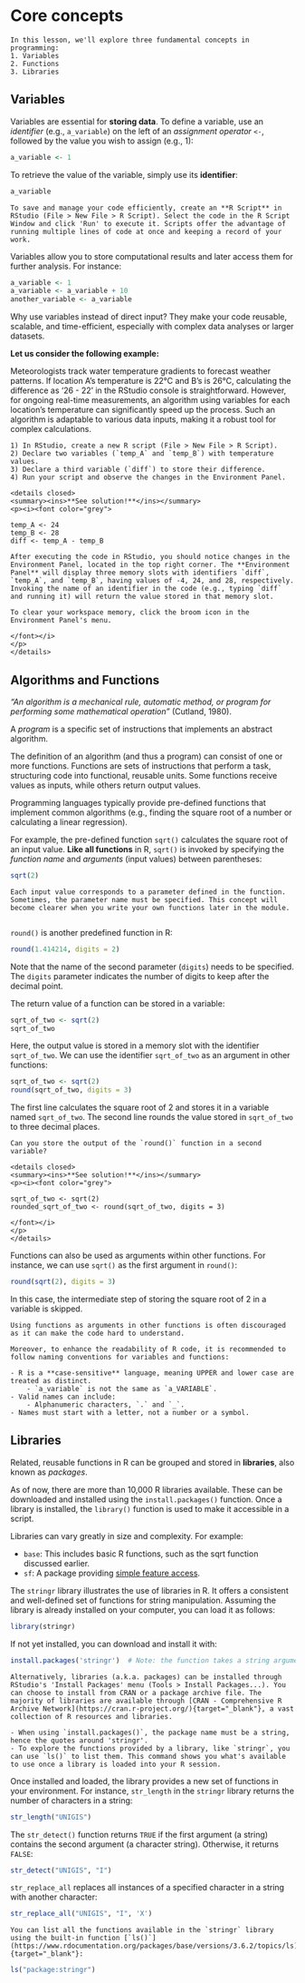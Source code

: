 # Core concepts{#core}

```block2
In this lesson, we'll explore three fundamental concepts in programming:
1. Variables
2. Functions
3. Libraries

```

## Variables

Variables are essential for **storing data**. To define a variable, use an *identifier* (e.g., `a_variable`) on the left of an *assignment operator* `<-`, followed by the value you wish to assign (e.g., 1):

```r
a_variable <- 1
```

To retrieve the value of the variable, simply use its **identifier**:

```r
a_variable
```

```block2

To save and manage your code efficiently, create an **R Script** in RStudio (File > New File > R Script). Select the code in the R Script Window and click 'Run' to execute it. Scripts offer the advantage of running multiple lines of code at once and keeping a record of your work.
```

Variables allow you to store computational results and later access them for further analysis. For instance:

```r
a_variable <- 1
a_variable <- a_variable + 10
another_variable <- a_variable
```

Why use variables instead of direct input? They make your code reusable, scalable, and time-efficient, especially with complex data analyses or larger datasets.

**Let us consider the following example:**
  
Meteorologists track water temperature gradients to forecast weather patterns. If location A's temperature is 22°C and B's is 26°C, calculating the difference as '26 - 22' in the RStudio console is straightforward. However, for ongoing real-time measurements, an algorithm using variables for each location's temperature can significantly speed up the process. Such an algorithm is adaptable to various data inputs, making it a robust tool for complex calculations.

```block2

1) In RStudio, create a new R script (File > New File > R Script).
2) Declare two variables (`temp_A` and `temp_B`) with temperature values.
3) Declare a third variable (`diff`) to store their difference.
4) Run your script and observe the changes in the Environment Panel.

<details closed>
<summary><ins>**See solution!**</ins></summary>
<p><i><font color="grey">
  
temp_A <- 24
temp_B <- 28
diff <- temp_A - temp_B

After executing the code in RStudio, you should notice changes in the Environment Panel, located in the top right corner. The **Environment Panel** will display three memory slots with identifiers `diff`, `temp_A`, and `temp_B`, having values of -4, 24, and 28, respectively. Invoking the name of an identifier in the code (e.g., typing `diff` and running it) will return the value stored in that memory slot.

To clear your workspace memory, click the broom icon in the Environment Panel's menu.

</font></i>
</p>
</details> 

```

## Algorithms and Functions

*"An algorithm is a mechanical rule, automatic method, or program for performing some mathematical operation"* (Cutland, 1980).

A *program* is a specific set of instructions that implements an abstract algorithm.

The definition of an algorithm (and thus a program) can consist of one or more functions. Functions are sets of instructions that perform a task, structuring code into functional, reusable units. Some functions receive values as inputs, while others return output values.

Programming languages typically provide pre-defined functions that implement common algorithms (e.g., finding the square root of a number or calculating a linear regression).

For example, the pre-defined function `sqrt()` calculates the square root of an input value. **Like all functions** in R, `sqrt()` is invoked by specifying the *function name* and *arguments* (input values) between parentheses:

```r
sqrt(2)
```

```block2

Each input value corresponds to a parameter defined in the function. Sometimes, the parameter name must be specified. This concept will become clearer when you write your own functions later in the module.
   
```

`round()` is another predefined function in R:

```r
round(1.414214, digits = 2)
```

Note that the name of the second parameter (`digits`) needs to be specified. The `digits` parameter indicates the number of digits to keep after the decimal point.

The return value of a function can be stored in a variable:

```r
sqrt_of_two <- sqrt(2)
sqrt_of_two
```

Here, the output value is stored in a memory slot with the identifier `sqrt_of_two`. We can use the identifier `sqrt_of_two` as an argument in other functions:

```r
sqrt_of_two <- sqrt(2)
round(sqrt_of_two, digits = 3)
```

The first line calculates the square root of 2 and stores it in a variable named `sqrt_of_two`. The second line rounds the value stored in `sqrt_of_two` to three decimal places.

```block2

Can you store the output of the `round()` function in a second variable?

<details closed>
<summary><ins>**See solution!**</ins></summary>
<p><i><font color="grey">
  
sqrt_of_two <- sqrt(2)
rounded_sqrt_of_two <- round(sqrt_of_two, digits = 3)
    
</font></i>
</p>
</details> 

```

Functions can also be used as arguments within other functions. For instance, we can use `sqrt()` as the first argument in `round()`:

```r
round(sqrt(2), digits = 3)
```

In this case, the intermediate step of storing the square root of 2 in a variable is skipped.

```block2
Using functions as arguments in other functions is often discouraged as it can make the code hard to understand.

Moreover, to enhance the readability of R code, it is recommended to follow naming conventions for variables and functions:
  
- R is a **case-sensitive** language, meaning UPPER and lower case are treated as distinct.
    - `a_variable` is not the same as `a_VARIABLE`.
- Valid names can include:
    - Alphanumeric characters, `.` and `_`.
- Names must start with a letter, not a number or a symbol.
```

## Libraries

Related, reusable functions in R can be grouped and stored in **libraries**, also known as *packages*.

As of now, there are more than 10,000 R libraries available. These can be downloaded and installed using the `install.packages()` function. Once a library is installed, the `library()` function is used to make it accessible in a script.

Libraries can vary greatly in size and complexity. For example:

- `base`: This includes basic R functions, such as the sqrt function discussed earlier.
- `sf`: A package providing [simple feature access](https://en.wikipedia.org/wiki/Simple_Features){target="_blank"}.

The `stringr` library illustrates the use of libraries in R. It offers a consistent and well-defined set of functions for string manipulation. Assuming the library is already installed on your computer, you can load it as follows:

```r
library(stringr)
```

If not yet installed, you can download and install it with:

```r
install.packages('stringr')  # Note: the function takes a string argument ('')
```

```block2
Alternatively, libraries (a.k.a. packages) can be installed through RStudio's 'Install Packages' menu (Tools > Install Packages...). You can choose to install from CRAN or a package archive file. The majority of libraries are available through [CRAN - Comprehensive R Archive Network](https://cran.r-project.org/){target="_blank"}, a vast collection of R resources and libraries.

- When using `install.packages()`, the package name must be a string, hence the quotes around 'stringr'.
- To explore the functions provided by a library, like `stringr`, you can use `ls()` to list them. This command shows you what's available to use once a library is loaded into your R session.
```

Once installed and loaded, the library provides a new set of functions in your environment. For instance, `str_length` in the `stringr` library returns the number of characters in a string:

```r
str_length("UNIGIS")
```

The `str_detect()` function returns `TRUE` if the first argument (a string) contains the second argument (a character string). Otherwise, it returns `FALSE`:

```r
str_detect("UNIGIS", "I")
```

`str_replace_all` replaces all instances of a specified character in a string with another character:

```r
str_replace_all("UNIGIS", "I", 'X')
```

```block2

You can list all the functions available in the `stringr` library using the built-in function [`ls()`](https://www.rdocumentation.org/packages/base/versions/3.6.2/topics/ls){target="_blank"}:
```

```r
ls("package:stringr")
```